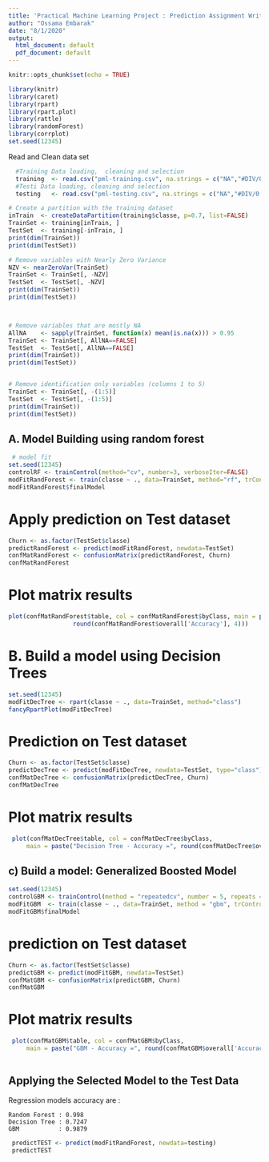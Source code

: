 ```yaml
---
title: 'Practical Machine Learning Project : Prediction Assignment Writeup'
author: "Ossama Embarak"
date: "8/1/2020"
output:
  html_document: default
  pdf_document: default
---
```


```r
knitr::opts_chunk$set(echo = TRUE)
```


```r
library(knitr)
library(caret)
library(rpart)
library(rpart.plot)
library(rattle)
library(randomForest)
library(corrplot)
set.seed(12345)

```


Read and Clean data set 

```r

  #Training Data loading,  cleaning and selection 
  training  <- read.csv("pml-training.csv", na.strings = c("NA","#DIV/0!",""))
  #Testi Data loading, cleaning and selection 
  testing   <- read.csv("pml-testing.csv", na.strings = c("NA","#DIV/0!",""))

# Create a partition with the training dataset 
inTrain  <- createDataPartition(training$classe, p=0.7, list=FALSE)
TrainSet <- training[inTrain, ]
TestSet  <- training[-inTrain, ]
print(dim(TrainSet))
print(dim(TestSet))

# Remove variables with Nearly Zero Variance
NZV <- nearZeroVar(TrainSet)
TrainSet <- TrainSet[, -NZV]
TestSet  <- TestSet[, -NZV]
print(dim(TrainSet))
print(dim(TestSet))



# Remove variables that are mostly NA
AllNA    <- sapply(TrainSet, function(x) mean(is.na(x))) > 0.95
TrainSet <- TrainSet[, AllNA==FALSE]
TestSet  <- TestSet[, AllNA==FALSE]
print(dim(TrainSet))
print(dim(TestSet))


# Remove identification only variables (columns 1 to 5)
TrainSet <- TrainSet[, -(1:5)]
TestSet  <- TestSet[, -(1:5)]
print(dim(TrainSet))
print(dim(TestSet))

```

## A. Model Building using random forest

```r
 # model fit
set.seed(12345)
controlRF <- trainControl(method="cv", number=3, verboseIter=FALSE)
modFitRandForest <- train(classe ~ ., data=TrainSet, method="rf", trControl=controlRF)
modFitRandForest$finalModel

```

# Apply prediction on Test dataset
```r
Churn <- as.factor(TestSet$classe)
predictRandForest <- predict(modFitRandForest, newdata=TestSet)
confMatRandForest <- confusionMatrix(predictRandForest, Churn)
confMatRandForest

```

# Plot matrix results
```r
plot(confMatRandForest$table, col = confMatRandForest$byClass, main = paste("Random Forest - Accuracy =",
                  round(confMatRandForest$overall['Accuracy'], 4)))

```



# B. Build a model using Decision Trees
```r

set.seed(12345)
modFitDecTree <- rpart(classe ~ ., data=TrainSet, method="class")
fancyRpartPlot(modFitDecTree)

```



# Prediction on Test dataset

```r
Churn <- as.factor(TestSet$classe)
predictDecTree <- predict(modFitDecTree, newdata=TestSet, type="class")
confMatDecTree <- confusionMatrix(predictDecTree, Churn)
confMatDecTree 

```


# Plot matrix results                  
```r
 plot(confMatDecTree$table, col = confMatDecTree$byClass, 
     main = paste("Decision Tree - Accuracy =", round(confMatDecTree$overall['Accuracy'], 4)))

```


## c) Build a model: Generalized Boosted Model

```r
set.seed(12345)
controlGBM <- trainControl(method = "repeatedcv", number = 5, repeats = 1)
modFitGBM  <- train(classe ~ ., data=TrainSet, method = "gbm", trControl = controlGBM, verbose = FALSE)
modFitGBM$finalModel

```


# prediction on Test dataset
```r
Churn <- as.factor(TestSet$classe)
predictGBM <- predict(modFitGBM, newdata=TestSet)
confMatGBM <- confusionMatrix(predictGBM, Churn)
confMatGBM

```


# Plot matrix results
```r
 plot(confMatGBM$table, col = confMatGBM$byClass, 
     main = paste("GBM - Accuracy =", round(confMatGBM$overall['Accuracy'], 4)))
                  

```

## Applying the Selected Model to the Test Data

Regression models accuracy are :

    Random Forest : 0.998  
    Decision Tree : 0.7247
    GBM           : 0.9879          

                
```r
 predictTEST <- predict(modFitRandForest, newdata=testing)
 predictTEST

```

